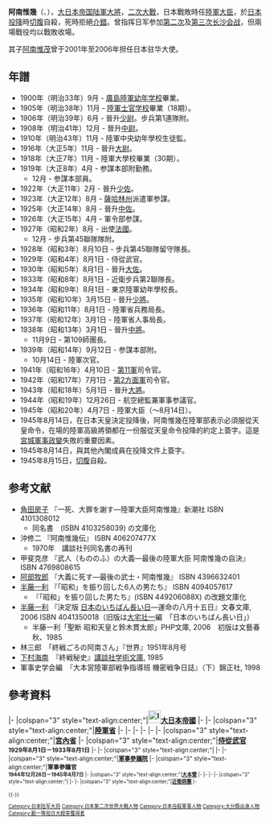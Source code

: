 {{unreferenced|time=2013-9-4}}
{{Infobox Military Person
|name=阿南 惟幾
|lived=1887年2月21日－1945年8月15日
|birth_date=1887年2月21日
|placeofbirth={{EOJ}}[[大分县|大分县]][[竹田市|竹田市]]
|death_date=1945年8月15日
|placeofdeath={{JPN}}[[東京都|東京都]]
|image=[[File:AnamiKorechika.jpg|center]]
|caption=
|nickname=
|allegiance=[[File:Flag_of_Japan.svg|border]] [[大日本帝国|大日本帝国]]
|serviceyears=1906年－1945年
|branch=[[File:War_flag_of_the_Imperial_Japanese_Army.svg|27px]] [[大日本帝国陆軍|大日本帝国陆軍]]
|rank=[[大將|陆军大将]]
|commands=[[第109師團_(日本陸軍)|第109師團]]、[[第11軍_(日本陸軍)|第11軍]]、[[第2方面軍_(日本陸軍)|第2方面軍]]
|unit=
|battles=[[抗日戰爭_(中國)|第二次中日戰爭]]<br>[[太平洋戰爭|太平洋戰爭]]
|awards=
|laterwork= [[陆军大臣|陆军大臣]]
}}

'''阿南惟幾'''（{{jpn|j=阿南惟幾|hg=あなみ これちか|rm=Anami Korechika}}、{{bd|1887年|2月21日|1945年|8月15日|A阿}}），[[大日本帝国陆軍|大日本帝国陆軍]][[大將|大將]]，[[二次大戰|二次大戰]]，日本戰敗時任[[陸軍大臣|陸軍大臣]]，於[[日本投降|日本投降]]時[[切腹|切腹]]自殺，死時拒絕[[介錯|介錯]]。曾指挥日军参加[[第二次长沙会战|第二次]]及[[第三次长沙会战|第三次长沙会战]]，但兩場戰役均以戰敗收場。

其子[[阿南惟茂|阿南惟茂]]曾于2001年至2006年担任日本驻华大使。

== 年譜 ==
* 1900年（明治33年）9月 - [[廣島|廣島]][[陸軍幼年学校|陸軍幼年学校]]畢業。
* 1905年（明治38年）11月 - [[陸軍士官学校|陸軍士官学校]]畢業（18期）。
* 1906年（明治39年）6月 - 晉升[[少尉|少尉]]。步兵第1連隊附。
* 1908年（明治41年）12月 - 晉升[[中尉|中尉]]。
* 1910年（明治43年）11月 - 陸軍中央幼年學校生徒監。
* 1916年（大正5年）11月 - 晉升[[大尉|大尉]]。
* 1918年（大正7年）11月 - 陸軍大學校畢業（30期）。
* 1919年（大正8年）4月 - 参謀本部附勤務。
**12月 - 参謀本部員。
* 1922年（大正11年）2月 - 晉升[[少佐|少佐]]。
* 1923年（大正12年）8月 - [[薩哈林州|薩哈林州]]派遣軍参謀。
* 1925年（大正14年）8月 - 晉升[[中佐|中佐]]。
* 1926年（大正15年）4月 - 軍令部参謀。
* 1927年（昭和2年）8月 - 出使[[法國|法國]]。
**12月 - 步兵第45聯隊隊附。
* 1928年（昭和3年）8月10日 - 步兵第45聯隊留守隊長。
* 1929年（昭和4年）8月1日 - 侍從武官。
* 1930年（昭和5年）8月1日 - 晉升[[大佐|大佐]]。
* 1933年（昭和8年）8月1日 - 近衛步兵第2聯隊長。
* 1934年（昭和9年）8月1日 - 東京陸軍幼年學校長。
* 1935年（昭和10年）3月15日 - 晉升[[少將|少將]]。
* 1936年（昭和11年）8月1日 - 陸軍省兵務局長。
* 1937年（昭和12年）3月1日 - 陸軍省人事局長。
* 1938年（昭和13年）3月1日 - 晉升[[中將|中將]]。
**11月9日 - 第109師團長。
* 1939年（昭和14年）9月12日 - 参謀本部附。
**10月14日 - 陸軍次官。
* 1941年（昭和16年）4月10日 - [[第11軍_(日本陸軍)|第11軍]]司令官。
* 1942年（昭和17年）7月1日 - [[第2方面軍_(日本陸軍)|第2方面軍]]司令官。
* 1943年（昭和18年）5月1日 - 晉升[[大將|大將]]。
* 1944年（昭和19年）12月26日 - 航空總監兼軍事参議官。
* 1945年（昭和20年）4月7日 - 陸軍大臣（～8月14日）。
* 1945年8月14日，在日本天皇決定投降後，阿南惟幾在陸軍部表示必須服從天皇命令，在場的陸軍高級將領都在一份服從天皇命令投降的約定上簽字。這是[[宮城事件|宮城軍事政變]]失敗的重要因素。
* 1945年8月14日，與其他內閣成員在投降文件上簽字。
* 1945年8月15日，[[切腹|切腹]]自殺。

== 参考文献 ==
* [[角田房子|角田房子]] 『一死、大罪を謝す―陸軍大臣阿南惟幾』新潮社 ISBN 4101308012
** 同名書　(ISBN 4103258039) の文庫化
* 沖修二 『阿南惟幾伝』 ISBN 406207477X
** 1970年　講談社刊同名書の再刊
* 甲斐克彦 『武人（もののふ）の大義―最後の陸軍大臣 阿南惟幾の自決』 ISBN 4769808615
* [[阿部牧郎|阿部牧郎]] 『大義に死す―最後の武士・阿南惟幾』 ISBN 4396632401
* [[半藤一利|半藤一利]] 『「昭和」を振り回した6人の男たち』 ISBN 4094057617
** 『「昭和」を振り回した男たち』(ISBN 449206088X) の改題文庫化
* [[半藤一利|半藤一利]] 『決定版 [[日本のいちばん長い日|日本のいちばん長い日]]―運命の八月十五日』文春文庫, 2006 ISBN 4041350018（旧版は[[大宅壮一|大宅壮一]]編　「日本のいちばん長い日」）
** 半藤一利「聖断 昭和天皇と鈴木貫太郎」PHP文庫, 2006　初版は文藝春秋、1985
* 林三郎　「終戦ごろの阿南さん」『世界』1951年8月号
* [[下村海南|下村海南]]　『終戦秘史』[[講談社学術文庫|講談社学術文庫]], 1985
* 軍事史学会編　『大本営陸軍部戦争指導班 機密戦争日誌』（下）錦正社, 1998

==參考資料==
{{start box}}
|-
|colspan="3" style="text-align:center;"|'''[[File:Imperial_Seal_of_Japan.svg|25px]][[大日本帝國|大日本帝國]]'''
|-
{{s-off}}
|-
|colspan="3" style="text-align:center;"|'''[[陸軍省|陸軍省]]'''
|-
{{s-before|[[杉山元|杉山元]]}}
{{s-title|[[陸軍大臣|陸軍大臣]]<br><small>1945年4月7日－{{box|1945年8月15日}}}}
{{s-after|無<small>（下一相同頭銜：<br>[[東久邇宮稔彥王|東久邇宮稔彥王]]）</small>}}
|-
{{s-before|{{link-ja|菅原道大|菅原道大}}}}
{{s-title|{{link-ja|陸軍航空本部|陸軍航空本部}}長<br><small>1944年12月26日－1945年4月7日}}
{{s-after|{{link-ja|寺本熊市|寺本熊市}}（代理）}}
|-
{{s-before|{{link-ja|山脇正隆|山脇正隆}}}}
{{s-title|陸軍次官<br><small>1939年10月14日－1941年4月10日}}
{{s-after|[[木村兵太郎|木村兵太郎]]}}
|-
{{s-before|[[後宮淳|後宮淳]]}}
{{s-title|人事局長<br><small>1937年3月1日－1938年11月9日}}
{{s-after|{{link-ja|飯沼守|飯沼守}}}}
|-
{{s-before|職位創建}}
{{s-title|兵務局長<br><small>1936年8月1日－1937年3月1日}}
{{s-after|[[飯田祥二郎|飯田祥二郎]]}}
|-
|colspan="3" style="text-align:center;"|'''[[宮內省|宮內省]]'''
|-
|colspan="3" style="text-align:center;"|'''[[侍從武官|侍從武官]]<br><small>1929年8月1日－1933年8月1日'''
|-
{{s-mil}}
|-
|colspan="3" style="text-align:center;"|'''{{link-ja|陸軍航空總監部|陸軍航空総監部}}'''
|-
{{s-before|{{link-ja|菅原道大|菅原道大}}}}
{{s-title|陸軍航空總監<br><small>1944年12月26日－1945年4月7日}}
{{s-after|{{link-ja|寺本熊市|寺本熊市}}}}
|-
|colspan="3" style="text-align:center;"|'''[[軍事參議院_(日本)|軍事參議院]]'''
|-
|colspan="3" style="text-align:center;"|'''軍事參議官<br><small>1944年12月26日－1945年4月7日'''
|-
|colspan="3" style="text-align:center;"|'''[[大本營_(大日本帝國)|大本營]]'''
|-
{{s-before|職位創建}}
{{s-title|[[第2方面軍_(日本陸軍)|第二方面軍]]司令官<br><small>1942年7月1日－1944年12月26日}}
{{s-after|{{link-ja|飯村穰|飯村穣}}}}
|-
{{s-before|{{link-ja|園部和一郎|園部和一郎}}}}
{{s-title|[[中國派遣軍|中國派遣軍]][[第11軍_(日本陸軍)|第十一軍]]司令官<br><small>1941年4月10日－1942年7月1日}}
{{s-after|[[塚田攻|塚田攻]]}}
|-
{{s-before|{{link-ja|山岡重厚|山岡重厚}}}}
{{s-title|[[華北方面軍|華北方面軍]][[第109師團_(日本陸軍)|第一百零九師團]]司令官<br><small>1938年11月9日－1939年9月12日}}
{{s-after|{{link-ja|酒井鎬次|酒井鎬次}}}}
|-
|colspan="3" style="text-align:center;"|'''{{link-ja|教育總監部|教育総監部}}'''
|-
{{s-before|[[伊丹政吉|伊丹政吉]]}}
{{s-title|[[東京陸軍幼年學校|東京陸軍幼年學校]]長<br><small>1934年8月1日－1936年8月1日}}
{{s-after|[[篠原次郎|篠原次郎]]}}
|-
|colspan="3" style="text-align:center;"|'''[[近衛師團|近衛師團]]'''
|-
{{s-before|{{link-ja|安井藤治|安井藤治}}}}
{{s-title|{{link-ja|近衛歩兵第二連隊|近衛歩兵第2連隊}}司令官<br><small>1933年8月1日－1934年8月1日}}
{{s-after|飯沼守}}

{{-}}
{{陸軍大臣|1945}}
{{日本陸軍大將}}
{{Authority control}}

{{DEFAULTSORT:Anami, Korechika}}
[[Category:日本陆军大将|Category:日本陆军大将]]
[[Category:日本第二次世界大戰人物|Category:日本第二次世界大戰人物]]
[[Category:日本自殺軍事人物|Category:日本自殺軍事人物]]
[[Category:大分縣出身人物|Category:大分縣出身人物]]
[[Category:勳一等旭日大綬章獲得者|Category:勳一等旭日大綬章獲得者]]